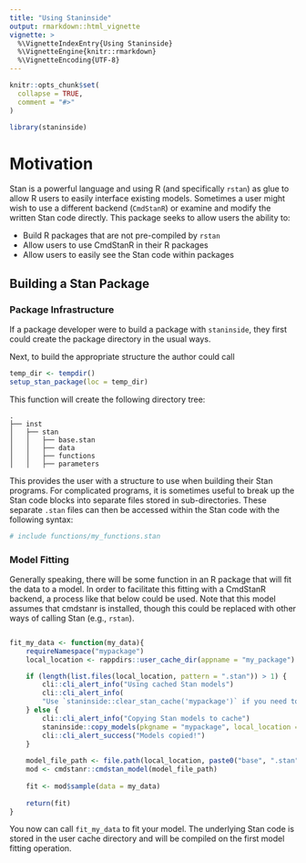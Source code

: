 ```yaml
---
title: "Using Staninside"
output: rmarkdown::html_vignette
vignette: >
  %\VignetteIndexEntry{Using Staninside}
  %\VignetteEngine{knitr::rmarkdown}
  %\VignetteEncoding{UTF-8}
---
```


```r
knitr::opts_chunk$set(
  collapse = TRUE,
  comment = "#>"
)
```

```r
library(staninside)
```

# Motivation

Stan is a powerful language and using R (and specifically `rstan`) as glue to allow R users to easily interface existing models.
Sometimes a user might wish to use a different backend (`CmdStanR`) or examine and modify the written Stan code directly.
This package seeks to allow users the ability to:

* Build R packages that are not pre-compiled by `rstan`
* Allow users to use CmdStanR in their R packages
* Allow users to easily see the Stan code within packages

## Building a Stan Package

### Package Infrastructure

If a package developer were to build a package with `staninside`, they first could create the package directory in the usual ways.

Next, to build the appropriate structure the author could call

```r
temp_dir <- tempdir()
setup_stan_package(loc = temp_dir)
```

This function will create the following directory tree:

```
.
├── inst
│   ├── stan
│   │   ├── base.stan
│   │   ├── data
│   │   ├── functions
│   │   ├── parameters

```
This provides the user with a structure to use when building their Stan programs.
For complicated programs, it is sometimes useful to break up the Stan code blocks into separate files stored in sub-directories. 
These separate `.stan` files can then be accessed within the Stan code with the following syntax:

```stan
# include functions/my_functions.stan
```
### Model Fitting

Generally speaking, there will be some function in an R package that will fit the data to a model. 
In order to facilitate this fitting with a CmdStanR backend, a process like that below could be used.
Note that this model assumes that cmdstanr is installed, though this could be replaced with other ways of calling Stan (e.g., `rstan`).

```r

fit_my_data <- function(my_data){
    requireNamespace("mypackage")
    local_location <- rappdirs::user_cache_dir(appname = "my_package")

    if (length(list.files(local_location, pattern = ".stan")) > 1) {
        cli::cli_alert_info("Using cached Stan models")
        cli::cli_alert_info(
        "Use `staninside::clear_stan_cache('mypackage')` if you need to refresh")
    } else {
        cli::cli_alert_info("Copying Stan models to cache")
        staninside::copy_models(pkgname = "mypackage", local_location = local_location)
        cli::cli_alert_success("Models copied!")
    }
    
    model_file_path <- file.path(local_location, paste0("base", ".stan"))
    mod <- cmdstanr::cmdstan_model(model_file_path)
        
    fit <- mod$sample(data = my_data)
   
    return(fit)
}

```

You now can call `fit_my_data` to fit your model.
The underlying Stan code is stored in the user cache directory and will be compiled on the first model fitting operation.








